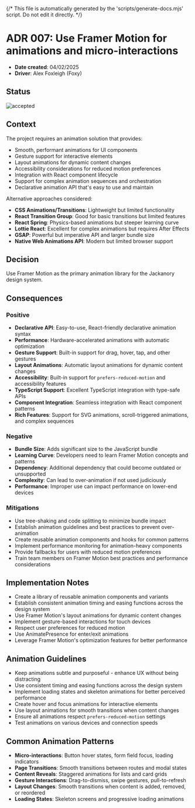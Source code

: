{/* This file is automatically generated by the 'scripts/generate-docs.mjs' script. Do not edit it directly. */}

<Meta title="Architectural Decisions/Adr 007 Animation Library" />

# ADR 007: Use Framer Motion for animations and micro-interactions

- **Date created**: 04/02/2025
- **Driver**: Alex Foxleigh (Foxy)

## Status

![accepted]

## Context

The project requires an animation solution that provides:

- Smooth, performant animations for UI components
- Gesture support for interactive elements
- Layout animations for dynamic content changes
- Accessibility considerations for reduced motion preferences
- Integration with React component lifecycle
- Support for complex animation sequences and orchestration
- Declarative animation API that's easy to use and maintain

Alternative approaches considered:

- **CSS Animations/Transitions**: Lightweight but limited functionality
- **React Transition Group**: Good for basic transitions but limited features
- **React Spring**: Physics-based animations but steeper learning curve
- **Lottie React**: Excellent for complex animations but requires After Effects
- **GSAP**: Powerful but imperative API and larger bundle size
- **Native Web Animations API**: Modern but limited browser support

## Decision

Use Framer Motion as the primary animation library for the Jackanory design system.

## Consequences

### Positive

- **Declarative API**: Easy-to-use, React-friendly declarative animation syntax
- **Performance**: Hardware-accelerated animations with automatic optimization
- **Gesture Support**: Built-in support for drag, hover, tap, and other gestures
- **Layout Animations**: Automatic layout animations for dynamic content changes
- **Accessibility**: Built-in support for `prefers-reduced-motion` and accessibility features
- **TypeScript Support**: Excellent TypeScript integration with type-safe APIs
- **Component Integration**: Seamless integration with React component patterns
- **Rich Features**: Support for SVG animations, scroll-triggered animations, and complex sequences

### Negative

- **Bundle Size**: Adds significant size to the JavaScript bundle
- **Learning Curve**: Developers need to learn Framer Motion concepts and patterns
- **Dependency**: Additional dependency that could become outdated or unsupported
- **Complexity**: Can lead to over-animation if not used judiciously
- **Performance**: Improper use can impact performance on lower-end devices

### Mitigations

- Use tree-shaking and code splitting to minimize bundle impact
- Establish animation guidelines and best practices to prevent over-animation
- Create reusable animation components and hooks for common patterns
- Implement performance monitoring for animation-heavy components
- Provide fallbacks for users with reduced motion preferences
- Train team members on Framer Motion best practices and performance considerations

## Implementation Notes

- Create a library of reusable animation components and variants
- Establish consistent animation timing and easing functions across the design system
- Use Framer Motion's layout animations for dynamic content changes
- Implement gesture-based interactions for touch devices
- Respect user preferences for reduced motion
- Use AnimatePresence for enter/exit animations
- Leverage Framer Motion's optimization features for better performance

## Animation Guidelines

- Keep animations subtle and purposeful - enhance UX without being distracting
- Use consistent timing and easing functions across the design system
- Implement loading states and skeleton animations for better perceived performance
- Create hover and focus animations for interactive elements
- Use layout animations for smooth transitions when content changes
- Ensure all animations respect `prefers-reduced-motion` settings
- Test animations on various devices and connection speeds

## Common Animation Patterns

- **Micro-interactions**: Button hover states, form field focus, loading indicators
- **Page Transitions**: Smooth transitions between routes and modal states
- **Content Reveals**: Staggered animations for lists and card grids
- **Gesture Interactions**: Drag-to-dismiss, swipe gestures, pull-to-refresh
- **Layout Changes**: Smooth transitions when content is added, removed, or reordered
- **Loading States**: Skeleton screens and progressive loading animations

[accepted]: https://img.shields.io/badge/Accepted-green?style=for-the-badge
[proposed]: https://img.shields.io/badge/Proposed-yellow?style=for-the-badge
[superceded]: https://img.shields.io/badge/Superceded-orange?style=for-the-badge
[rejected]: https://img.shields.io/badge/Rejected-red?style=for-the-badge
[deprecated]: https://img.shields.io/badge/Deprecated-grey?style=for-the-badge

